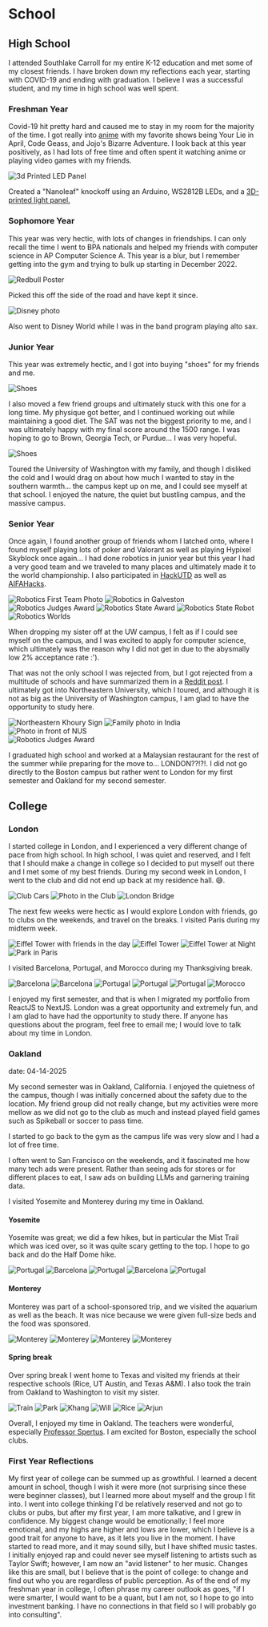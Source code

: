 

# School

## High School
I attended Southlake Carroll for my entire K-12 education and met some of my closest friends. I have broken down my reflections each year, starting with COVID-19 and ending with graduation. I believe I was a successful student, and my time in high school was well spent.

### Freshman Year
Covid-19 hit pretty hard and caused me to stay in my room for the majority of the time. I got really into [anime](https://myanimelist.net/animelist/turtlecap1324) with my favorite shows being Your Lie in April, Code Geass, and Jojo's Bizarre Adventure. I look back at this year positively, as I had lots of free time and often spent it watching anime or playing video games with my friends.

<Image src={LEDPanel} alt="3d Printed LED Panel" height={500} className="center-image" />


Created a "Nanoleaf" knockoff using an Arduino, WS2812B LEDs, and a [3D-printed light panel.](https://www.thingiverse.com/thing:4686921)

### Sophomore Year
This year was very hectic, with lots of changes in friendships. I can only recall the time I went to BPA nationals and helped my friends with computer science in AP Computer Science A. This year is a blur, but I remember getting into the gym and trying to bulk up starting in December 2022.

<Image src={Redbull} alt="Redbull Poster" width={500} className="center-image" />


Picked this off the side of the road and have kept it since.

<Image src={Disney} alt="Disney photo" width={500} className="center-image" />


Also went to Disney World while I was in the band program playing alto sax.

### Junior Year
This year was extremely hectic, and I got into buying "shoes" for my friends and me.

<Image src={Shoes} alt="Shoes" width={500} className="center-image" />

I also moved a few friend groups and ultimately stuck with this one for a long time. My physique got better, and I continued working out while maintaining a good diet. The SAT was not the biggest priority to me, and I was ultimately happy with my final score around the 1500 range. I was hoping to go to Brown, Georgia Tech, or Purdue... I was very hopeful.

<Image src={UW} alt="Shoes" width={500} className="center-image" />


Toured the University of Washington with my family, and though I disliked the cold and I would drag on about how much I wanted to stay in the southern warmth... the campus kept up on me, and I could see myself at that school. I enjoyed the nature, the quiet but bustling campus, and the massive campus.

### Senior Year
Once again, I found another group of friends whom I latched onto, where I found myself playing lots of poker and Valorant as well as playing Hypixel Skyblock once again... I had done robotics in junior year but this year I had a very good team and we traveled to many places and ultimately made it to the world championship. I also participated in [HackUTD](https://devpost.com/software/homeready-pro) as well as [AIFAHacks](https://devpost.com/software/paveguard).

<div className="flexbox">
  <Image src={Robotics1} alt="Robotics First Team Photo" width={500} className="flex-image" />
  <Image src={Robotics2} alt="Robotics in Galveston" width={500} className="flex-image" />
  <Image src={Robotics3} alt="Robotics Judges Award" width={500} className="flex-image" />
  <Image src={Robotics4} alt="Robotics State Award" width={500} className="flex-image" />
  <Image src={Robotics5} alt="Robotics State Robot" width={500} className="flex-image" />
  <Image src={Robotics6} alt="Robotics Worlds" width={500} className="flex-image" />
</div>



When dropping my sister off at the UW campus, I felt as if I could see myself on the campus, and I was excited to apply for computer science, which ultimately was the reason why I did not get in due to the abysmally low 2% acceptance rate :').

That was not the only school I was rejected from, but I got rejected from a multitude of schools and have summarized them in a [Reddit post](https://www.reddit.com/r/ApplyingToCollege/comments/1bfxkpp/college_results_2028/). I ultimately got into Northeastern University, which I toured, and although it is not as big as the University of Washington campus, I am glad to have the opportunity to study here.
<div className="flexbox">
  <Image src={NEUKhoury} alt="Northeastern Khoury Sign" width={500} className="flex-image" />
  <Image src={India} alt="Family photo in India" width={500} className="flex-image" />
  <Image src={NUS} alt="Photo in front of NUS" width={500} className="flex-image" />
</div>

  <Image src={Graduation} alt="Robotics Judges Award" width={750} className="center-image" />

I graduated high school and worked at a Malaysian restaurant for the rest of the summer while preparing for the move to... LONDON??!?!. I did not go directly to the Boston campus but rather went to London for my first semester and Oakland for my second semester.

## College
### London
I started college in London, and I experienced a very different change of pace from high school. In high school, I was quiet and reserved, and I felt that I should make a change in college so I decided to put myself out there and I met some of my best friends. During my second week in London, I went to the club and did not end up back at my residence hall. 😅.

<div className="flexbox">
  <Image src={Cars} alt="Club Cars" width={500} className="flex-image" />
  <Image src={Club} alt="Photo in the Club" width={500} className="flex-image" />
  <Image src={LondonBridge} alt="London Bridge" width={500} className="flex-image" />
</div>

The next few weeks were hectic as I would explore London with friends, go to clubs on the weekends, and travel on the breaks. I visited Paris during my midterm week.

<div className="flexbox">
  <Image src={Paris} alt="Eiffel Tower with friends in the day" width={500} className="flex-image" />
  <Image src={EiffelTower} alt="Eiffel Tower" width={500} className="flex-image" />
  <Image src={TowerNight} alt="Eiffel Tower at Night" width={500} className="flex-image" />
  <Image src={ParisPark} alt="Park in Paris" width={500} className="flex-image" />
</div>

I visited Barcelona, Portugal, and Morocco during my Thanksgiving break.

<div className="flexbox">
  <Image src={Barcelona1} alt="Barcelona" width={500} className="flex-image" />
  <Image src={Barcelona2} alt="Barcelona" width={500} className="flex-image" />
  <Image src={Portugal1} alt="Portugal" width={500} className="flex-image" />
  <Image src={Portugal2} alt="Portugal" width={500} className="flex-image" />
  <Image src={Portugal3} alt="Portugal" width={500} className="flex-image" />
  <Image src={Morocco1} alt="Morocco" width={500} className="flex-image" />
</div>

I enjoyed my first semester, and that is when I migrated my portfolio from ReactJS to NextJS. London was a great opportunity and extremely fun, and I am glad to have had the opportunity to study there. If anyone has questions about the program, feel free to email me; I would love to talk about my time in London.


### Oakland
date: 04-14-2025

My second semester was in Oakland, California. I enjoyed the quietness of the campus, though I was initially concerned about the safety due to the location. My friend group did not really change, but my activities were more mellow as we did not go to the club as much and instead played field games such as Spikeball or soccer to pass time. 

I started to go back to the gym as the campus life was very slow and I had a lot of free time. 

I often went to San Francisco on the weekends, and it fascinated me how many tech ads were present. Rather than seeing ads for stores or for different places to eat, I saw ads on building LLMs and garnering training data.

I visited Yosemite and Monterey during my time in Oakland. 

#### Yosemite

Yosemite was great; we did a few hikes, but in particular the Mist Trail which was iced over, so it was quite scary getting to the top. I hope to go back and do the Half Dome hike.

<div className="flexbox">
<Image src={yosemite} alt="Portugal" width={500} className="flex-image" />
<Image src={halfdome} alt="Barcelona" width={500} className="flex-image" />
<Image src={boys} alt="Portugal" width={500} className="flex-image" />
  <Image src={polaroid1} alt="Barcelona" width={500} className="flex-image" />
  <Image src={sunset} alt="Portugal" width={500} className="flex-image" />
</div>

#### Monterey

Monterey was part of a school-sponsored trip, and we visited the aquarium as well as the beach. It was nice because we were given full-size beds and the food was sponsored.

<div className="flexbox">
  <Image src={pool} alt="Monterey" width={500} className="flex-image" />
  <Image src={Beach} alt="Monterey" width={500} className="flex-image" />
  <Image src={polaroid2} alt="Monterey" width={500} className="flex-image" />
  <Image src={bereal} alt="Monterey" width={500} className="flex-image" />
</div>

#### Spring break

Over spring break I went home to Texas and visited my friends at their respective schools (Rice, UT Austin, and Texas A&M). I also took the train from Oakland to Washington to visit my sister.


<div className="flexbox">
  <Image src={train} alt="Train" width={500} className="flex-image" />
  <Image src={park} alt="Park" width={500} className="flex-image" />
  <Image src={khang} alt="Khang" width={500} className="flex-image" />
  <Image src={will} alt="Will" width={500} className="flex-image" />
  <Image src={rice} alt="Rice" width={500} className="flex-image" />
  <Image src={arjun} alt="Arjun" width={500} className="flex-image" />
  </div>

Overall, I enjoyed my time in Oakland. The teachers were wonderful, especially [Professor Spertus](https://en.wikipedia.org/wiki/Ellen_Spertus). I am excited for Boston, especially the school clubs.


### First Year Reflections
My first year of college can be summed up as growthful. I learned a decent amount in school, though I wish it were more (not surprising since these were beginner classes), but I learned more about myself and the group I fit into. I went into college thinking I'd be relatively reserved and not go to clubs or pubs, but after my first year, I am more talkative, and I grew in confidence. My biggest change would be emotionally; I feel more emotional, and my highs are higher and lows are lower, which I believe is a good trait for anyone to have, as it lets you live in the moment. I have started to read more, and it may sound silly, but I have shifted music tastes. I initially enjoyed rap and could never see myself listening to artists such as Taylor Swift; however, I am now an "avid listener" to her music. Changes like this are small, but I believe that is the point of college: to change and find out who you are regardless of public perception. As of the end of my freshman year in college, I often phrase my career outlook as goes, "if I were smarter, I would want to be a quant, but I am not, so I hope to go into investment banking. I have no connections in that field so I will probably go into consulting".